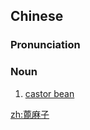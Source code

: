==Chinese==
{{zh-forms|type=21}}

===Pronunciation===
{{zh-pron
|m=bìmázǐ
|c=bei6 maa4 zi2
|cat=n
}}

===Noun===
{{zh-noun}}

# [[castor bean]]

[[zh:蓖麻子]]
